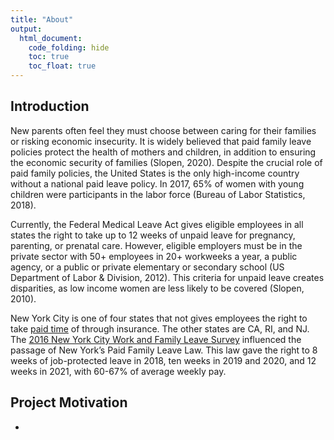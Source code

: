 ```yaml
---
title: "About"
output: 
  html_document:
    code_folding: hide
    toc: true
    toc_float: true
---
```



## Introduction {.tabset}

New parents often feel they must choose between caring for their families or risking economic insecurity. It is widely believed that paid family leave policies protect the health of mothers and children, in addition to ensuring the economic security of families (Slopen, 2020). Despite the crucial role of paid family policies, the United States is the only high-income country without a national paid leave policy. In 2017, 65% of women with young children were participants in the labor force (Bureau of Labor Statistics, 2018). 


Currently, the Federal Medical Leave Act gives eligible employees in all states the right to take up to 12 weeks of unpaid leave for pregnancy, parenting, or prenatal care. However, eligible employers must be in the private sector with 50+ employees in 20+ workweeks a  year, a public agency, or a public or private elementary or secondary school (US Department of Labor & Division, 2012). This criteria for unpaid leave creates disparities, as low income women are less likely to be covered (Slopen, 2010). 

New York City is one of four states that not gives employees the right to take [paid time](https://paidfamilyleave.ny.gov) of through insurance. The other states are CA, RI, and NJ. The [2016 New York City Work and Family Leave Survey](https://data.cityofnewyork.us/Health/New-York-City-Work-and-Family-Leave-Survey-WFLS-20/grnn-mvqe) influenced the passage of New York's Paid Family Leave Law. This law gave the right to 8 weeks of job-protected leave in 2018, ten weeks in 2019 and 2020, and 12 weeks in 2021, with 60-67% of average weekly pay. 

## Project Motivation {.tabset}




-

